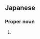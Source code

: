 ==Japanese==
{{ja-kanjitab|いつ|k1=いっ|かく|じゅう|ざ|yomi=o}}

===Proper noun===
{{ja-pos|proper|いっかくじゅうざ|hhira=いっかくじうざ}}

# {{altspell|lang=ja|いっかくじゅう座||[[Monoceros]]}}